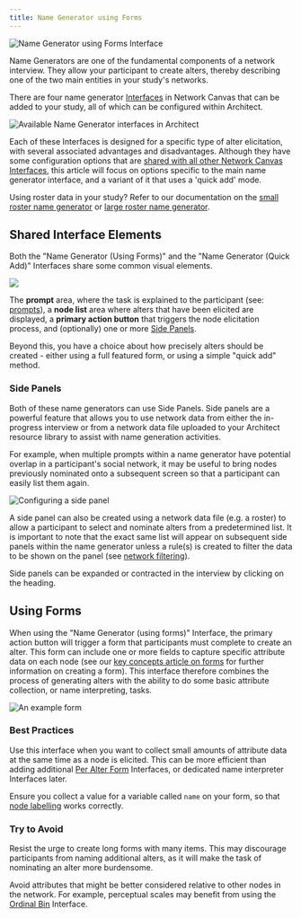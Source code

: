 ```yaml
---
title: Name Generator using Forms
---
```


<InterfaceSummary>

![Name Generator using Forms Interface](/assets/img/interface-documentation/name-generators/ng-form.png)

<InterfaceMeta type="Name Generator" creates="Nodes of a single type" usesprompts="true">

</InterfaceMeta>

</InterfaceSummary>

Name Generators are one of the fundamental components of a network interview. They allow your participant to create alters, thereby describing one of the two main entities in your study's networks.

There are four name generator [Interfaces](../key-concepts/interfaces) in Network Canvas that can be added to your study, all of which can be configured within Architect.

![Available Name Generator interfaces in Architect](/assets/img/interface-documentation/name-generators/add-screen.png)

Each of these Interfaces is designed for a specific type of alter elicitation, with several associated advantages and disadvantages. Although they have some configuration options that are [shared with all other Network Canvas Interfaces](./shared), this article will focus on options specific to the main name generator interface, and a variant of it that uses a 'quick add' mode.

<TipBox>

Using roster data in your study? Refer to our documentation on the [small
roster name generator](./small-roster-name-generator) or [large roster name
generator](./large-roster-name-generator).

</TipBox>

## Shared Interface Elements

Both the "Name Generator (Using Forms)" and the "Name Generator (Quick Add)" Interfaces share some common visual elements.

![](/assets/img/interface-documentation/name-generators/preview.png)

The **prompt** area, where the task is explained to the participant (see: [prompts](../key-concepts/prompts)), a **node list** area where alters that have been elicited are displayed, a **primary action button** that triggers the node elicitation process, and (optionally) one or more [Side Panels](#side-panels).

Beyond this, you have a choice about how precisely alters should be created - either using a full featured form, or using a simple "quick add" method.

### Side Panels

Both of these name generators can use Side Panels. Side panels are a powerful feature that allows you to use network data from either the in-progress interview or from a network data file uploaded to your Architect resource library to assist with name generation activities.

For example, when multiple prompts within a name generator have potential overlap in a participant's social network, it may be useful to bring nodes previously nominated onto a subsequent screen so that a participant can easily list them again.

![Configuring a side panel](/assets/img/interface-documentation/name-generators/side-panel.png)

A side panel can also be created using a network data file (e.g. a roster) to allow a participant to select and nominate alters from a predetermined list. It is important to note that the exact same list will appear on subsequent side panels within the name generator unless a rule(s) is created to filter the data to be shown on the panel (see [network filtering](../key-concepts/network-filtering)).

Side panels can be expanded or contracted in the interview by clicking on the heading.

## Using Forms

When using the "Name Generator (using forms)" Interface, the primary action button will trigger a form that participants must complete to create an alter. This form can include one or more fields to capture specific attribute data on each node (see our [key concepts article on forms](../key-concepts/forms) for further information on creating a form). This interface therefore combines the process of generating alters with the ability to do some basic attribute collection, or name interpreting, tasks.

![An example form](/assets/img/interface-documentation/name-generators/ng-form.png)

### Best Practices

<GoodPractice>

Use this interface when you want to collect small amounts of attribute data at the same time as a node is elicited. This can be more efficient than adding additional [Per Alter Form](../interface-documentation/per-alter-form) Interfaces, or dedicated name interpreter Interfaces later.

</GoodPractice>

<GoodPractice>

Ensure you collect a value for a variable called `name` on your form, so that [node labelling](/en/desktop/advanced-topics/node-labeling) works correctly.

</GoodPractice>

### Try to Avoid

<BadPractice>

Resist the urge to create long forms with many items. This may discourage participants from naming additional alters, as it will make the task of nominating an alter more burdensome.

</BadPractice>

<BadPractice>

Avoid attributes that might be better considered relative to other nodes in the network. For example, perceptual scales may benefit from using the [Ordinal Bin](../interface-documentation/ordinal-bin) Interface.

</BadPractice>
